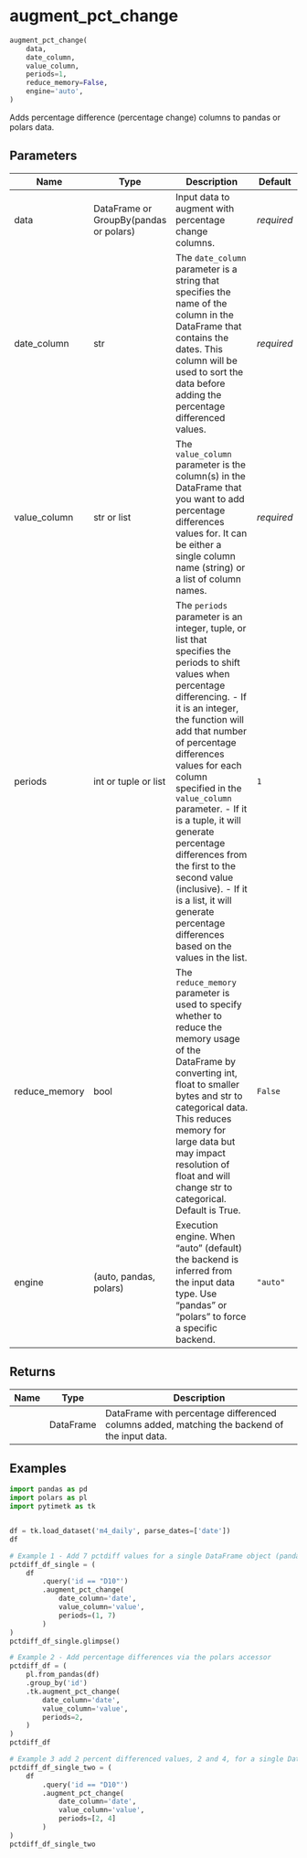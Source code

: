 # augment_pct_change { #pytimetk.augment_pct_change }

```python
augment_pct_change(
    data,
    date_column,
    value_column,
    periods=1,
    reduce_memory=False,
    engine='auto',
)
```

Adds percentage difference (percentage change) columns to pandas or polars data.

## Parameters {.doc-section .doc-section-parameters}

| Name          | Type                                   | Description                                                                                                                                                                                                                                                                                                                                                                                                                                                                                        | Default    |
|---------------|----------------------------------------|----------------------------------------------------------------------------------------------------------------------------------------------------------------------------------------------------------------------------------------------------------------------------------------------------------------------------------------------------------------------------------------------------------------------------------------------------------------------------------------------------|------------|
| data          | DataFrame or GroupBy(pandas or polars) | Input data to augment with percentage change columns.                                                                                                                                                                                                                                                                                                                                                                                                                                              | _required_ |
| date_column   | str                                    | The `date_column` parameter is a string that specifies the name of the column in the DataFrame that contains the dates. This column will be used to sort the data before adding the percentage differenced values.                                                                                                                                                                                                                                                                                 | _required_ |
| value_column  | str or list                            | The `value_column` parameter is the column(s) in the DataFrame that you want to add percentage differences values for. It can be either a single column name (string) or a list of column names.                                                                                                                                                                                                                                                                                                   | _required_ |
| periods       | int or tuple or list                   | The `periods` parameter is an integer, tuple, or list that specifies the periods to shift values when percentage differencing.  - If it is an integer, the function will add that number of percentage differences   values for each column specified in the `value_column` parameter.  - If it is a tuple, it will generate percentage differences from the first to the second   value (inclusive).  - If it is a list, it will generate percentage differences based on the values in the list. | `1`        |
| reduce_memory | bool                                   | The `reduce_memory` parameter is used to specify whether to reduce the memory usage of the DataFrame by converting int, float to smaller bytes and str to categorical data. This reduces memory for large data but may impact resolution of float and will change str to categorical. Default is True.                                                                                                                                                                                             | `False`    |
| engine        | (auto, pandas, polars)                 | Execution engine. When "auto" (default) the backend is inferred from the input data type. Use "pandas" or "polars" to force a specific backend.                                                                                                                                                                                                                                                                                                                                                    | `"auto"`   |

## Returns {.doc-section .doc-section-returns}

| Name   | Type      | Description                                                                                  |
|--------|-----------|----------------------------------------------------------------------------------------------|
|        | DataFrame | DataFrame with percentage differenced columns added, matching the backend of the input data. |

## Examples {.doc-section .doc-section-examples}

```python
import pandas as pd
import polars as pl
import pytimetk as tk


df = tk.load_dataset('m4_daily', parse_dates=['date'])
df
```

```python
# Example 1 - Add 7 pctdiff values for a single DataFrame object (pandas)
pctdiff_df_single = (
    df
        .query('id == "D10"')
        .augment_pct_change(
            date_column='date',
            value_column='value',
            periods=(1, 7)
        )
)
pctdiff_df_single.glimpse()
```

```python
# Example 2 - Add percentage differences via the polars accessor
pctdiff_df = (
    pl.from_pandas(df)
    .group_by('id')
    .tk.augment_pct_change(
        date_column='date',
        value_column='value',
        periods=2,
    )
)
pctdiff_df
```

```python
# Example 3 add 2 percent differenced values, 2 and 4, for a single DataFrame object (pandas)
pctdiff_df_single_two = (
    df
        .query('id == "D10"')
        .augment_pct_change(
            date_column='date',
            value_column='value',
            periods=[2, 4]
        )
)
pctdiff_df_single_two
```